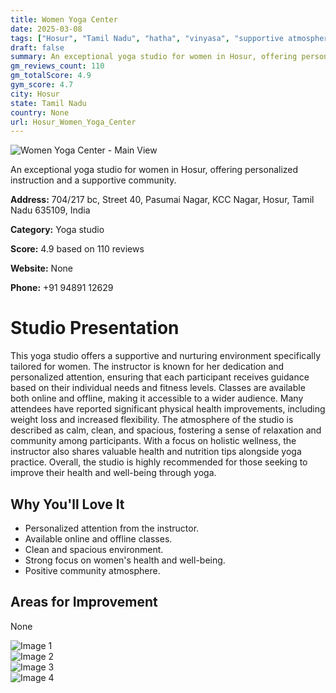 ```yaml
---
title: Women Yoga Center
date: 2025-03-08
tags: ["Hosur", "Tamil Nadu", "hatha", "vinyasa", "supportive atmosphere", "women-only classes", "Hosur"]  
draft: false
summary: An exceptional yoga studio for women in Hosur, offering personalized instruction and a supportive community.
gm_reviews_count: 110
gm_totalScore: 4.9
gym_score: 4.7
city: Hosur
state: Tamil Nadu
country: None
url: Hosur_Women_Yoga_Center
---
```


<div className="aspect-[16/9] relative my-8">
  <img 
    src="https://lh5.googleusercontent.com/p/AF1QipPa4IzCiuBguslOWlYuofcUfk5ScD4Xxe3XDK1G=w1920-h1080-k-no"
    alt="Women Yoga Center - Main View"
    className="object-cover absolute inset-0 w-full h-full rounded-lg"
  />
</div>

An exceptional yoga studio for women in Hosur, offering personalized instruction and a supportive community.

**Address:** 704/217 bc, Street 40, Pasumai Nagar, KCC Nagar, Hosur, Tamil Nadu 635109, India

**Category:** Yoga studio

**Score:** 4.9 based on 110 reviews

**Website:** None

**Phone:** +91 94891 12629

# Studio Presentation

This yoga studio offers a supportive and nurturing environment specifically tailored for women. The instructor is known for her dedication and personalized attention, ensuring that each participant receives guidance based on their individual needs and fitness levels. Classes are available both online and offline, making it accessible to a wider audience. Many attendees have reported significant physical health improvements, including weight loss and increased flexibility. The atmosphere of the studio is described as calm, clean, and spacious, fostering a sense of relaxation and community among participants. With a focus on holistic wellness, the instructor also shares valuable health and nutrition tips alongside yoga practice. Overall, the studio is highly recommended for those seeking to improve their health and well-being through yoga.

## Why You'll Love It

- Personalized attention from the instructor.
- Available online and offline classes.
- Clean and spacious environment.
- Strong focus on women's health and well-being.
- Positive community atmosphere.

## Areas for Improvement

None

<div className="grid grid-cols-1 xl:grid-cols-2 gap-4 my-8">
<div className="aspect-[4/3] relative"><img src="https://lh5.googleusercontent.com/p/AF1QipNxsm3m18ALKaEWYED7fThJCmzwRd_3dRIAMHV8=w1920-h1080-k-no" alt="Image 1" className="object-cover absolute inset-0 w-full h-full rounded-lg" /></div>
<div className="aspect-[4/3] relative"><img src="https://lh5.googleusercontent.com/p/AF1QipPX6EECCwyt8Yp0UAIzdUocq_cJZQ5XoZcNVh-D=w1920-h1080-k-no" alt="Image 2" className="object-cover absolute inset-0 w-full h-full rounded-lg" /></div>
<div className="aspect-[4/3] relative"><img src="https://lh5.googleusercontent.com/p/AF1QipNWSwhXd5vcHW04RYqWHkQchsmzfQ0klwcoVeUN=w1920-h1080-k-no" alt="Image 3" className="object-cover absolute inset-0 w-full h-full rounded-lg" /></div>
<div className="aspect-[4/3] relative"><img src="https://lh5.googleusercontent.com/p/AF1QipNsH_5FJTr9HBB0k1UdInMQZHvc7mIba-9VYurN=w1920-h1080-k-no" alt="Image 4" className="object-cover absolute inset-0 w-full h-full rounded-lg" /></div>
</div>